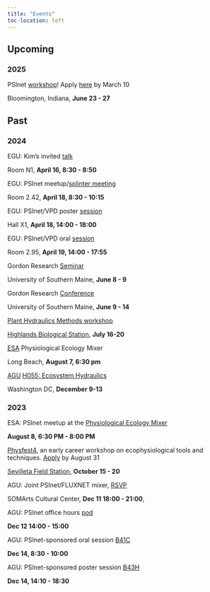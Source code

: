 ```yaml
---
title: "Events"
toc-location: left
---
```


## Upcoming

### 2025

::::: {.d-flex .justify-content-between}
<div>

PSInet [workshop](https://psinetrcn.github.io/posts/2025-02-06-PSInet-workshop/post.html)! Apply [here](https://docs.google.com/forms/d/e/1FAIpQLSc2T5uVtZLR9rx0xipPs8aUOLxZSxjbaGl5HQoiMvuB3pdaIA/viewform) by March 10

</div>

::: {.text-end .text-nowrap}
Bloomington, Indiana, **June 23 - 27**
:::
:::::

## Past

### 2024

::::: {.d-flex .justify-content-between}
<div>

EGU: Kim's invited [talk](https://meetingorganizer.copernicus.org/EGU24/EGU24-10166.html)

</div>

::: {.text-end .text-nowrap}
Room N1, **April 16, 8:30 - 8:50**
:::
:::::

::::: {.d-flex .justify-content-between}
<div>

EGU: PSInet meetup/[splinter meeting](https://meetingorganizer.copernicus.org/EGU24/session/51379)

</div>

::: {.text-end .text-nowrap}
Room 2.42, **April 18, 8:30 - 10:15**
:::
:::::

::::: {.d-flex .justify-content-between}
<div>

EGU: PSInet/VPD poster [session](https://meetingorganizer.copernicus.org/EGU24/session/49912)

</div>

::: {.text-end .text-nowrap}
Hall X1, **April 18, 14:00 - 18:00**
:::
:::::

::::: {.d-flex .justify-content-between}
<div>

EGU: PSInet/VPD oral [session](https://meetingorganizer.copernicus.org/EGU24/session/49912)

</div>

::: {.text-end .text-nowrap}
Room 2.95, **April 19, 14:00 - 17:55**
:::
:::::

::::: {.d-flex .justify-content-between}
<div>

Gordon Research [Seminar](https://www.grc.org/multiscale-plant-vascular-biology-grs-conference/2024/#:~:text=The%20Multiscale%20Plant%20Vascular%20Biology,collaborative%20relationships%20with%20their%20peers.)

</div>

::: {.text-end .text-nowrap}
University of Southern Maine, **June 8 - 9**
:::
:::::

::::: {.d-flex .justify-content-between}
<div>

Gordon Research [Conference](https://www.grc.org/multiscale-plant-vascular-biology-conference/2024/)

</div>

::: {.text-end .text-nowrap}
University of Southern Maine, **June 9 - 14**
:::
:::::

::::: {.d-flex .justify-content-between}
<div>

[Plant Hydraulics Methods workshop](https://psinetrcn.github.io/posts/2024-01-26-hydraulics-workshop/)

</div>

::: {.text-end .text-nowrap}
[Highlands Biological Station](https://highlandsbiological.org/), **July 16-20**
:::
:::::

::::: {.d-flex .justify-content-between}
<div>

[ESA](https://www.esa.org/longbeach2024/) Physiological Ecology Mixer

</div>

::: {.text-end .text-nowrap}
Long Beach, **August 7, 6:30 pm**
:::
:::::

::::: {.d-flex .justify-content-between}
<div>

[AGU](https://www.agu.org/annual-meeting) [H055: Ecosystem Hydraulics](https://agu.confex.com/agu/agu24/prelim.cgi/Session/228500)

</div>

::: {.text-end .text-nowrap}
Washington DC, **December 9-13**
:::
:::::

### 2023

::::: {.d-flex .justify-content-between}
<div>

ESA: PSInet meetup at the [Physiological Ecology Mixer](https://esa2023.eventscribe.net/fsPopup.asp?PresentationID=1265067&query=physiological+ecology&Mode=presInfo)

</div>

::: {.text-end .text-nowrap}
**August 8, 6:30 PM - 8:00 PM**
:::
:::::

::::: {.d-flex .justify-content-between}
<div>

[Physfest4](https://physfest.wixsite.com/physfest), an early career workshop on ecophysiological tools and techniques. [Apply](https://docs.google.com/forms/d/e/1FAIpQLSeodvfjx2zrGbeQ9y1c6n_COmLmU-WBv9GPNAkAwrH6L7YPlA/viewform?pli=1) by August 31

</div>

::: {.text-end .text-nowrap}
[Sevilleta Field Station](https://unmsevilletafieldstation.wordpress.com/), **October 15 - 20**
:::
:::::

::::: {.d-flex .justify-content-between}
<div>

AGU: Joint PSInet/FLUXNET mixer, [RSVP](https://forms.office.com/Pages/ResponsePage.aspx?id=NL4TEdGuAE2rS83QJRC-kcvvN-vy0YlAr53RIm7OxMhUMk40TjlaTTlOQlZJQTA3SE1MSDc4TjdKQi4u)

</div>

::: {.text-end .text-nowrap}
SOMArts Cultural Center, **Dec 11 18:00 - 21:00**,
:::
:::::

::::: {.d-flex .justify-content-between}
<div>

AGU: PSInet office hours [pod](https://agu.confex.com/agu/fm23/meetingapp.cgi/Session/219640)

</div>

::: {.text-end .text-nowrap}
**Dec 12 14:00 - 15:00**
:::
:::::

::::: {.d-flex .justify-content-between}
<div>

AGU: PSInet-sponsored oral session [B41C](https://agu.confex.com/agu/fm23/meetingapp.cgi/Session/212762)

</div>

::: {.text-end .text-nowrap}
**Dec 14, 8:30 - 10:00**
:::
:::::

::::: {.d-flex .justify-content-between}
<div>

AGU: PSInet-sponsored poster session [B43H](https://agu.confex.com/agu/fm23/meetingapp.cgi/Session/190332)

</div>

::: {.text-end .text-nowrap}
**Dec 14, 14:10 - 18:30**
:::
:::::
